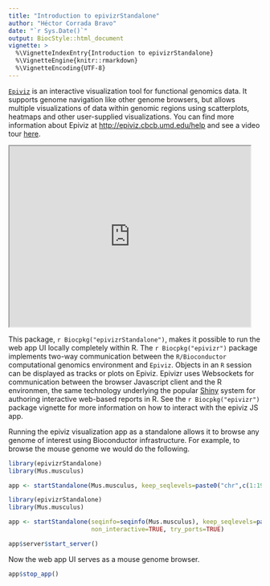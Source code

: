 ```yaml
---
title: "Introduction to epivizrStandalone"
author: "Héctor Corrada Bravo"
date: "`r Sys.Date()`"
output: BiocStyle::html_document
vignette: >
  %\VignetteIndexEntry{Introduction to epivizrStandalone}
  %\VignetteEngine{knitr::rmarkdown}
  %\VignetteEncoding{UTF-8}
---
```


[`Epiviz`](http://epiviz.cbcb.umd.edu) is an interactive visualization tool for functional genomics data. It supports genome navigation like other genome browsers, but allows multiple visualizations of data within genomic regions using scatterplots, heatmaps and other user-supplied visualizations. You can find more information about Epiviz at [http://epiviz.cbcb.umd.edu/help](http://epiviz.cbcb.umd.edu/help) and see a video tour [here](http://youtu.be/099c4wUxozA).

<iframe width="480" height="360" src="http://www.youtube.com/embed/099c4wUxozA" frameborder="1" allowfullscreen></iframe>

This package, `r Biocpkg("epivizrStandalone")`, makes it possible to run the web app UI locally completely within R. The `r Biocpkg("epivizr")` package implements two-way communication between the `R/Bioconductor` computational genomics environment and `Epiviz`. Objects in an `R` session can be displayed as tracks or plots on Epiviz. Epivizr uses Websockets for communication between the browser Javascript client and the R environmen, the same technology underlying the popular [Shiny](http://www.rstudio.com/shiny/) system for authoring interactive web-based reports in R. See the `r Biocpkg("epivizr")` package
vignette for more information on how to interact with the epiviz JS app.

Running the epiviz visualization app as a standalone allows it 
to browse any genome of interest using Bioconductor infrastructure. 
For example, to browse the mouse genome we would do the following.

```r
library(epivizrStandalone)
library(Mus.musculus)

app <- startStandalone(Mus.musculus, keep_seqlevels=paste0("chr",c(1:19,"X","Y")))	
```

```r
library(epivizrStandalone)
library(Mus.musculus)

app <- startStandalone(seqinfo=seqinfo(Mus.musculus), keep_seqlevels=paste0("chr",c(1:19,"X","Y")),
                       non_interactive=TRUE, try_ports=TRUE)

app$server$start_server()	
```

Now the web app UI serves as a mouse genome browser.

```r
app$stop_app()
```